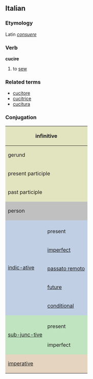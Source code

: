 ==Italian==
===Etymology===
Latin ''[[consuere]]''
===Verb===
'''cucire'''

# to [[sew]]

===Related terms===
*[[cucitore]]
*[[cucitrice]]
*[[cucitura]]

===Conjugation===

<center>
{| style="background:#F0F0F0"

|-
! colspan="3" style="background:#e2e4c0" | infinitive
| colspan="5" | cucire

|-
! colspan="3" style="background:#e2e4c0" | gerund
| colspan="5" | cucendo

|-
! colspan="3" style="background:#e2e4c0" | present participle
| colspan="5" | [[cucente]]

|-
! colspan="3" style="background:#e2e4c0" | past participle
| colspan="5" | [[cucito]]

|-
! colspan="2" rowspan="2" style="background:#C0C0C0" | person
! colspan="3" style="background:#C0C0C0" | singular
! colspan="3" style="background:#C0C0C0" | plural

|-
! style="background:#C0C0C0;width:12.5%" | first
! style="background:#C0C0C0;width:12.5%" | second
! style="background:#C0C0C0;width:12.5%" | third
! style="background:#C0C0C0;width:12.5%" | first
! style="background:#C0C0C0;width:12.5%" | second
! style="background:#C0C0C0;width:12.5%" | third

|-
! rowspan="6" style="background:#c0cfe4" | [[indicative|indic-ative]]

! style="background:#c0cfe4" colspan="1" | 
! style="background:#c0cfe4" | io
! style="background:#c0cfe4" | tu
! style="background:#c0cfe4" | lui/lei
! style="background:#c0cfe4" | noi
! style="background:#c0cfe4" | voi
! style="background:#c0cfe4" | loro

|-
! style="height:3em;background:#c0cfe4" | present
| cucio
| cuci
| cuce
| cuciamo
| cucete
| cuciono

|-
! style="height:3em;background:#c0cfe4" | [[imperfect]]
| cucivo
| cucivi
| cuciva
| cucivamo
| cucivate
| cucivano

|-
! style="height:3em;background:#c0cfe4" | [[passato remoto]]
| cucii
| cucisti
| cucì
| cucimmo
| cuciste
| cucirono

|-
! style="height:3em;background:#c0cfe4" | [[future]]
| cucirò
| cucirai
| cucirà
| cuciremo
| cucirete
| cuciranno

|-
! style="height:3em;background:#c0cfe4" | [[conditional]]
| cucirei
| cuciresti
| cucirebbe
| cuciremmo
| cucireste
| cucirebbero

|-
! rowspan="3" style="background:#c0e4c0" |[[subjunctive|sub-junc-tive]]
! style="background:#c0e4c0" | 
! style="background:#c0e4c0" | che io
! style="background:#c0e4c0" | che tu
! style="background:#c0e4c0" | che lui/che lei
! style="background:#c0e4c0" | che noi
! style="background:#c0e4c0" | che voi
! style="background:#c0e4c0" | che loro

|-
! style="height:3em;background:#c0e4c0" | present
| cucia
| cucia
| cucia
| cuciamo
| cuciate
| cuciano

|-
! style="height:3em;background:#c0e4c0" rowspan="1" | imperfect
| cucissi
| cucissi
| cucisse
| cucissimo
| cuciste
| cucissero

|-
! colspan="2" rowspan="2" style="height:3em;background:#e4d4c0" | [[imperative]]
! style="background:#e4d4c0" | -
! style="background:#e4d4c0" | tu
! style="background:#e4d4c0" | lui/lei
! style="background:#e4d4c0" | noi
! style="background:#e4d4c0" | voi
! style="background:#e4d4c0" | loro

|-
|
| cuci
| cucia
| cuciamo
| cucite
| cuciano

|}
</center>